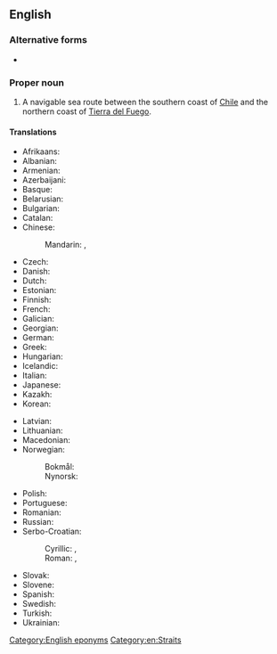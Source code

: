 ==English==
{{wikipedia}}

===Alternative forms===
* {{l|en|Straits of Magellan}}

===Proper noun===
{{en-proper noun|head=[[strait|Strait]] [[of]] [[Magellan]]}}

# A navigable sea route between the southern coast of [[Chile]] and the northern coast of [[Tierra del Fuego]].

====Translations====
{{trans-top|Strait of Magellan}}
* Afrikaans: {{t|af|Straat van Magellaan}}
* Albanian: {{t|sq|Ngushtica e Mangelanit}}
* Armenian: {{t|hy|Մագելանի նեղուց}}
* Azerbaijani: {{t|az|Magellan boğazı}}
* Basque: {{t|eu|Magallaes itsasartea}}
* Belarusian: {{t|be|Магеланаў праліў|m}}
* Bulgarian: {{t|bg|Магеланов проток|m}}
* Catalan: {{t|ca|estret de Magallanes|m}}
* Chinese:
*: Mandarin: {{t+|cmn|麥哲倫海峽|sc=Hani}}, {{t+|cmn|麦哲伦海峡|tr=Màizhélún hǎixiá|sc=Hani}}
* Czech: {{t|cs|Magalhãesův průliv|m}}
* Danish: {{t|da|Magellanstrædet}}
* Dutch: {{t+|nl|Straat Magellaan|f}}
* Estonian: {{t|et|Magalhãesi väin}}
* Finnish: {{t|fi|Magalhãesinsalmi}}
* French: {{t+|fr|détroit de Magellan|m}}
* Galician: {{t|gl|Estreito de Magalláns|m}}
* Georgian: {{t|ka|მაგელანის სრუტე}}
* German: {{t+|de|Magellanstraße|f}}
* Greek: {{t|el|Πορθμός του Μαγγελάνου|m}}
* Hungarian: {{t|hu|Magellán-szoros}}
* Icelandic: {{t|is|Magellansund|n}}
* Italian: {{t|it|stretto di Magellano|m}}
* Japanese: {{t|ja|マゼラン海峡|tr=Mazeran kaikyō|sc=Jpan}}
* Kazakh: {{t|kk|Магеллан бұғазы}}
* Korean: {{t|ko|마젤란 해협}}
{{trans-mid}}
* Latvian: {{t|lv|Magelāna šaurums|m}}
* Lithuanian: {{t|lt|Magelano sąsiauris|m}}
* Macedonian: {{t|mk|Магеланов Проток|m}}
* Norwegian:
*: Bokmål: {{t|nb|Magellanstredet|n}}
*: Nynorsk: {{t|nn|Magellansundet|n}}
* Polish: {{t|pl|Cieśnina Magellana|f}}
* Portuguese: {{t|pt|Estreito de Magalhães|m}}
* Romanian: {{t|ro|Strâmtoarea Magellan|f}}
* Russian: {{t|ru|Магелла́нов проли́в|m}}
* Serbo-Croatian: 
*: Cyrillic: {{t|sh|Магеланов мореуз|m}}, {{t|sh|Магеланов пролаз|m}}
*: Roman: {{t|sh|Magelanov moreuz|m}}, {{t|sh|Magelanov prolaz|m}} 
* Slovak: {{t|sk|Magalhaesov prieliv|m}}
* Slovene: {{t|sl|Magellanov preliv|m}}
* Spanish: {{t|es|estrecho de Magallanes|m}}
* Swedish: {{t|sv|Magellans sund|n}}
* Turkish: {{t|tr|Macellan Boğazı}}
* Ukrainian: {{t|uk|Магелланова протока|f}}
{{trans-bottom}}

[[Category:English eponyms]]
[[Category:en:Straits]]